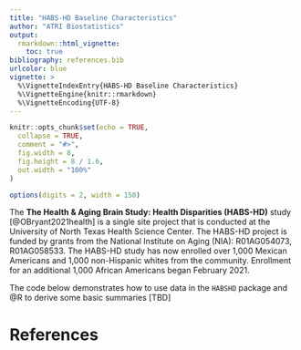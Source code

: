 ```yaml
---
title: "HABS-HD Baseline Characteristics"
author: "ATRI Biostatistics"
output:   
  rmarkdown::html_vignette:
    toc: true
bibliography: references.bib  
urlcolor: blue
vignette: >
  %\VignetteIndexEntry{HABS-HD Baseline Characteristics}
  %\VignetteEngine{knitr::rmarkdown}
  %\VignetteEncoding{UTF-8}
---
```

  
```r
knitr::opts_chunk$set(echo = TRUE,
  collapse = TRUE,
  comment = "#>",
  fig.width = 8, 
  fig.height = 8 / 1.6, 
  out.width = "100%"
)

options(digits = 2, width = 150)
```

The **The Health & Aging Brain Study: Health Disparities (HABS-HD)** study [@OBryant2021health] is a single site project that is conducted at the University of North Texas Health Science Center. The HABS-HD project is funded by grants from the National Institute on Aging (NIA): R01AG054073, R01AG058533. The HABS-HD study has now enrolled over 1,000 Mexican Americans and 1,000 non-Hispanic whites from the community. Enrollment for an additional 1,000 African Americans began February 2021.

The code below demonstrates how to use data in the `HABSHD` package and @R to derive some basic summaries [TBD]

# References
